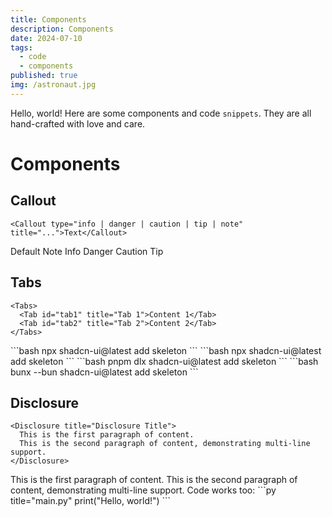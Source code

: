 ```yaml
---
title: Components
description: Components
date: 2024-07-10
tags:
  - code
  - components
published: true
img: /astronaut.jpg
---
```


Hello, world! Here are some components and code `snippets`. They are all hand-crafted with love and care.


# Components

## Callout

```tsx
<Callout type="info | danger | caution | tip | note" title="...">Text</Callout>
```
<Callout>Default</Callout>
<Callout type="note">Note</Callout>
<Callout type="info">Info</Callout>
<Callout type="danger">Danger</Callout>
<Callout type="caution">Caution</Callout>
<Callout type="tip">Tip</Callout>

## Tabs

```tsx
<Tabs>
  <Tab id="tab1" title="Tab 1">Content 1</Tab>
  <Tab id="tab2" title="Tab 2">Content 2</Tab>
</Tabs>
```
<Tabs>
  <Tab id="npm" title="npm">
  ```bash
  npx shadcn-ui@latest add skeleton
    ```
  </Tab>
  <Tab id="yarn" title="yarn">
  ```bash
  npx shadcn-ui@latest add skeleton
  ```
  </Tab>
    <Tab id="pnpm" title="pnpm">
  ```bash
  pnpm dlx shadcn-ui@latest add skeleton
  ```
  </Tab>
    <Tab id="bun" title="bun">
  ```bash
  bunx --bun shadcn-ui@latest add skeleton
  ```
  </Tab>
</Tabs>

## Disclosure

```tsx
<Disclosure title="Disclosure Title">
  This is the first paragraph of content.
  This is the second paragraph of content, demonstrating multi-line support.
</Disclosure>
```
<Disclosure title="Disclosure Title">
  This is the first paragraph of content.
  This is the second paragraph of content, demonstrating multi-line support.
  Code works too:
  ```py title="main.py"
  print("Hello, world!")
  ```
</Disclosure>